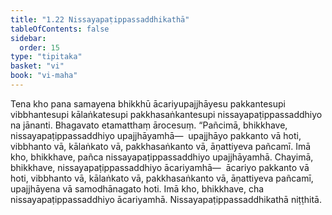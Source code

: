```yaml
---
title: "1.22 Nissayapaṭippassaddhikathā"
tableOfContents: false
sidebar:
  order: 15
type: "tipitaka"
basket: "vi"
book: "vi-maha"
---
```



<DynamicBreadcrumb />

<Division number="83" book="vi-maha" bookNo="3" page="89">

<Paragraph number="365" book="vi-maha">
Tena kho pana samayena bhikkhū ācariyupajjhāyesu pakkantesupi vibbhantesupi kālaṅkatesupi pakkhasaṅkantesupi nissayapaṭippassaddhiyo na jānanti. Bhagavato etamatthaṃ ārocesuṃ.
</Paragraph>

<Paragraph number="366" book="vi-maha">
“Pañcimā, bhikkhave, nissayapaṭippassaddhiyo upajjhāyamhā—  upajjhāyo pakkanto vā hoti, vibbhanto vā, kālaṅkato vā, pakkhasaṅkanto vā, āṇattiyeva pañcamī. Imā kho, bhikkhave, pañca nissayapaṭippassaddhiyo upajjhāyamhā.
</Paragraph>

<Paragraph number="367" book="vi-maha">
Chayimā, bhikkhave, nissayapaṭippassaddhiyo ācariyamhā—  ācariyo pakkanto vā hoti, vibbhanto vā, kālaṅkato vā, pakkhasaṅkanto vā, āṇattiyeva pañcamī, upajjhāyena vā samodhānagato hoti. Imā kho, bhikkhave, cha nissayapaṭippassaddhiyo ācariyamhā.

</Paragraph>
</Division>

<Paragraph number="368" type="center" book="vi-maha">
Nissayapaṭippassaddhikathā niṭṭhitā.
</Paragraph>